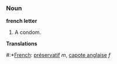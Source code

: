 ===Noun===

'''french letter'''

# A condom.

'''Translations'''
#:*[[French]]: [[préservatif]] ''m'', [[capote anglaise]] ''f''
